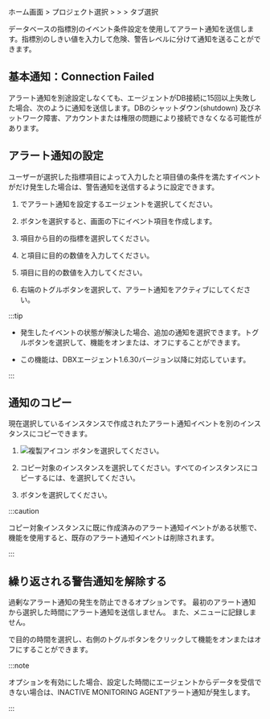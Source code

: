 ホーム画面 > プロジェクト選択 > <Cmdname sid="event_statistic" className="uitext" /> > <Cmdname sid="event_setting" className="uitext" /> > <Cmdname sid="database" className="uitext" />タブ選択

データベースの指標別のイベント条件設定を使用してアラート通知を送信します。指標別のしきい値を入力して<span class='vslow'>危険</span>、<span class='vslow'>警告</span>レベルに分けて通知を送ることができます。

<ImgLang img='set-event-db.png' desc='イベント設定 - データベース' />

## 基本通知：Connection Failed

アラート通知を別途設定しなくても、エージェントがDB接続に15回以上失敗した場合、次のように通知を送信します。DBのシャットダウン(shutdown) 及びネットワーク障害、アカウントまたは権限の問題により接続できなくなる可能性があります。

<ImgLang img='db-default-alert-connection-failed.svg' desc='Connection Failed'/>

## アラート通知の設定

ユーザーが選択した<Cmdname sid="metrics" className="uitext" />指標項目によって入力した<Cmdname sid="fatal" className="uitext" />と<Cmdname sid="warn" className="uitext" />項目値の条件を満たすイベントが<Cmdname sid="number_of_detections" className="uitext" />だけ発生した場合は、警告通知を送信するように設定できます。

<ImgLang img='set-event-item-db.png' desc='イベント' />

1. <Cmdname sid="instance" className="uitext" />でアラート通知を設定するエージェントを選択してください。

2. <Cmdname sid="add_notification" className="uitext" />ボタンを選択すると、画面の下にイベント項目を作成します。

3. <Cmdname sid="metrics" className="uitext" />項目から目的の指標を選択してください。

4. <Cmdname sid="fatal" className="uitext" />と<Cmdname sid="warn" className="uitext" />項目に目的の数値を入力してください。

5. <Cmdname sid="number_of_detections" className="uitext" />項目に目的の数値を入力してください。

6. 右端のトグルボタンを選択して、アラート通知をアクティブにしてください。

:::tip

<Cmdname sid="resolved_event_notification" className="uitext" />

- 発生したイベントの状態が解決した場合、追加の通知を選択できます。トグルボタンを選択して、機能をオンまたは、オフにすることができます。

- この機能は、DBXエージェント1.6.30バージョン以降に対応しています。

:::

## 通知のコピー

現在選択しているインスタンスで作成されたアラート通知イベントを別のインスタンスにコピーできます。

1. ![複製アイコン](/img/ico-copy.svg) <Cmdname sid="copy_notification" className="uitext" />ボタンを選択してください。 

2. コピー対象のインスタンスを選択してください。すべてのインスタンスにコピーするには、<Cmdname sid="all_selected" className="uitext" />を選択してください。

3. <Cmdname sid="copy" className="uitext" />ボタンを選択してください。

:::caution

コピー対象インスタンスに既に作成済みのアラート通知イベントがある状態で、<Cmdname sid="copy_notification" className="uitext" />機能を使用すると、既存のアラート通知イベントは削除されます。

:::

## 繰り返される警告通知を解除する

過剰なアラート通知の発生を防止できるオプションです。 最初のアラート通知から選択した時間にアラート通知を送信しません。 また、<Cmdname sid="event_history" className="uitext" />メニューに記録しません。

<Cmdname sid="BTN07592" className="uitext" />で目的の時間を選択し、右側のトグルボタンをクリックして機能をオンまたはオフにすることができます。

:::note

<Cmdname sid="BTN07592" className="uitext" />オプションを有効にした場合、設定した時間にエージェントからデータを受信できない場合は、<span class="uitext">INACTIVE MONITORING AGENT</span>アラート通知が発生します。

<ImgLang img='db-set-event-disable-alert.png' desc='INACTIVE MONITORING AGENT'/>

:::
